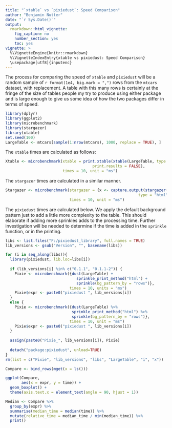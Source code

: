 ```yaml
---
title: "`xtable` vs `pixiedust`: Speed Comparison"
author: "Benjamin Nutter"
date: "`r Sys.Date()`"
output:
  rmarkdown::html_vignette:
    fig_caption: no
    number_section: yes
    toc: yes
vignette: >
  %\VignetteEngine{knitr::rmarkdown}
  %\VignetteIndexEntry{xtable vs pixiedust: Speed Comparison}
  \usepackage[utf8]{inputenc}
---
```


The process for comparing the speed of `xtable` and `pixiedust` will be a random sample of `r format(1e4, big.mark = ",")` rows from the `mtcars` dataset, with replacement.  A table with this many rows is certainly at the fringe of the size of tables people my try to produce using either package and is large enough to give us some idea of how the two packages differ in terms of speed.

```r
library(dplyr)
library(ggplot2)
library(microbenchmark)
library(stargazer)
library(xtable)
set.seed(100)
LargeTable <- mtcars[sample(1:nrow(mtcars), 1000, replace = TRUE), ]
```

The `xtable` times are calculated as follows:

```r
Xtable <- microbenchmark(xtable = print.xtable(xtable(LargeTable, type = "html"), type = "html",
                                      print.results = FALSE),
                         times = 10, unit = "ms")
```

The `stargazer` times are calculated in a similar manner.

```r
Stargazer <- microbenchmark(stargazer = {x <- capture.output(stargazer(LargeTable, 
                                                          type = "html", summary = FALSE))},
                            times = 10, unit = "ms")
```

The `pixiedust` times are calculated below.  We apply the default background pattern just to add a little more complexity to the table.  This should elaborate if adding more sprinkles adds to the processing time.  Further investigation will be needed to determine if the time is added in the `sprinkle` function, or in the printing.

```r
libs <- list.files("F:/pixiedust_library", full.names = TRUE)
lib_versions <- gsub("Version", "", basename(libs))

for (i in seq_along(libs)){
  library(pixiedust, lib.loc=libs[i])
  
  if (lib_versions[i] %in% c("0.1.1", "0.1.1-2")) {
    Pixie <- microbenchmark({dust(LargeTable) + 
                               sprinkle_print_method("html") + 
                               sprinkle(bg_pattern_by = "rows")},
                            times = 10, units = "ms")
    Pixie$expr <- paste0("pixiedust ", lib_versions[i])
  }
  else {
    Pixie <- microbenchmark({dust(LargeTable) %>% 
                             sprinkle_print_method("html") %>%
                             sprinkle(bg_pattern_by = "rows")},
                            times = 10, unit = "ms")
    Pixie$expr <- paste0("pixiedust ", lib_versions[i])
  }
  
  assign(paste0("Pixie_", lib_versions[i]), Pixie)
  
  detach("package:pixiedust", unload=TRUE)
}
rm(list = c("Pixie", "lib_versions", "libs", "LargeTable", "i", "x"))
```

```r
Compare <- bind_rows(mget(x = ls()))

ggplot(Compare,
       aes(x = expr, y = time)) + 
  geom_boxplot() + 
  theme(axis.text.x = element_text(angle = 90, hjust = 1))

Median <- Compare %>%
  group_by(expr) %>%
  summarise(median_time = median(time)) %>%
  mutate(relative_time = median_time / min(median_time)) %>%
  print()
```

